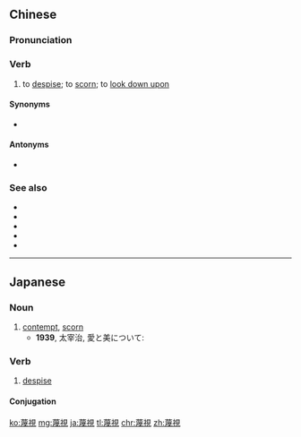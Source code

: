 {{also|蔑视}}
==Chinese==
{{zh-forms|s=蔑视}}

===Pronunciation===
{{zh-pron
|m=mièshì
|c=mit6 si6
|ma=y
|cat=v
}}

===Verb===
{{zh-verb}}

# to [[despise]]; to [[scorn]]; to [[look down upon]]

====Synonyms====
* {{zh-l|藐視}}

====Antonyms====
* {{zh-l|珍視}}

===See also===
* {{zh-l|恨}}
* {{zh-l|痛恨}}
* {{zh-l|煩惡}}
* {{zh-l|厭恨}}
* {{zh-l|厭惡}}

{{zh-cat|Advanced}}

----

==Japanese==
{{ja-kanjitab|べつ|k1=べっ|し|yomi=on}}

===Noun===
{{ja-noun|べっし}}

# [[contempt]], [[scorn]]
#* '''1939''', 太宰治, 愛と美について:
#*: {{ja-usex|ひとを、どんなひとをも、'''蔑視'''したがる傾向が在る。|ひと を、 どんな ひと を も、 '''べっし''' したがる けいこう が ある。|He tends to despise other people, no matter who.}}

===Verb===
{{ja-verb-suru|べっし}}

# [[despise]]

====Conjugation====
{{ja-suru|べっし}}

[[ko:蔑視]]
[[mg:蔑視]]
[[ja:蔑視]]
[[tl:蔑視]]
[[chr:蔑視]]
[[zh:蔑視]]